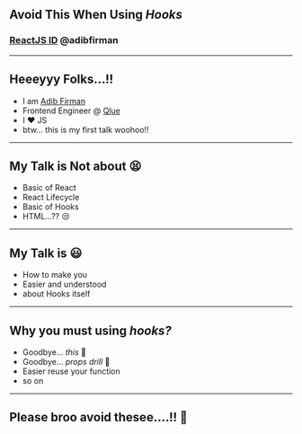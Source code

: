 
## Avoid This When Using _Hooks_
### [ReactJS ID](http://reactjs.id) @adibfirman

---
## Heeeyyy Folks...!!
<ul>
  <Appear>
    <li>I am <a href="https://github.com/adibfirman">Adib Firman</a></li>
    <li>Frontend Engineer @ <a href="https://qlue.id">Qlue</a></li>
    <li>I ❤️ JS</li>
    <li>btw... this is my first talk woohoo!!</li>
  </Appear>
</ul>

---
## My Talk is Not about 😫
<ul>
  <Appear>
    <li>Basic of React</li>
    <li>React Lifecycle</li>
    <li>Basic of Hooks</li>
    <li>HTML...?? 😒</li>
  </Appear>
</ul>

---
## My Talk is 😃
<ul>
  <Appear>
    <li>How to make you</li>    
    <li>Easier and understood</li>
    <li>about Hooks itself</li>
  </Appear>
</ul>

---
## Why you must using _hooks?_
<ul>
  <Appear>
    <li>Goodbye... <i>this</i> 👋</li>
    <li>Goodbye... <i>props drill</i> 👋</li>
    <li>Easier reuse your function</li>
    <li>so on</li>
  </Appear>
</ul>

---
## Please broo avoid thesee....!! 🙇
